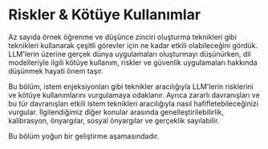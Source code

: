 # Riskler & Kötüye Kullanımlar


Az sayıda örnek öğrenme ve düşünce zinciri oluşturma teknikleri gibi teknikleri kullanarak çeşitli görevler için ne kadar etkili olabileceğini gördük. LLM'lerin üzerine gerçek dünya uygulamaları oluşturmayı düşünürken, dil modelleriyle ilgili kötüye kullanım, riskler ve güvenlik uygulamaları hakkında düşünmek hayati önem taşır.

Bu bölüm, istem enjeksiyonları gibi teknikler aracılığıyla LLM'lerin risklerini ve kötüye kullanımlarını vurgulamaya odaklanır. Ayrıca zararlı davranışları ve bu tür davranışları etkili istem teknikleri aracılığıyla nasıl hafifletebileceğinizi vurgular. İlgilendiğimiz diğer konular arasında genelleştirilebilirlik, kalibrasyon, önyargılar, sosyal önyargılar ve gerçeklik sayılabilir.

<Callout emoji="⚠️">
  Bu bölüm yoğun bir geliştirme aşamasındadır.
</Callout>